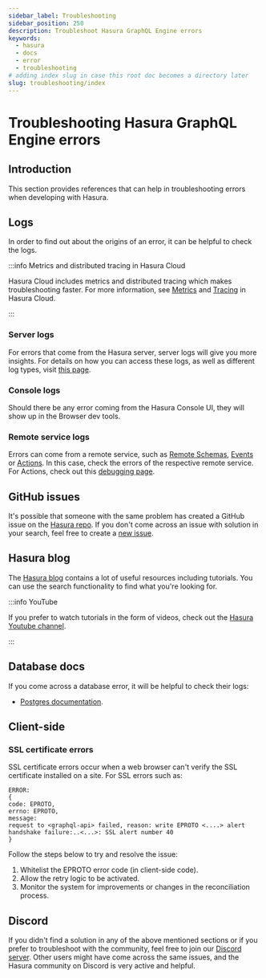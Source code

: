 ```yaml
---
sidebar_label: Troubleshooting
sidebar_position: 250
description: Troubleshoot Hasura GraphQL Engine errors
keywords:
  - hasura
  - docs
  - error
  - troubleshooting
# adding index slug in case this root doc becomes a directory later
slug: troubleshooting/index
---
```


# Troubleshooting Hasura GraphQL Engine errors

## Introduction

This section provides references that can help in troubleshooting errors
when developing with Hasura.

## Logs

In order to find out about the origins of an error, it can be helpful to
check the logs.

:::info Metrics and distributed tracing in Hasura Cloud

Hasura Cloud includes metrics and distributed tracing which makes
troubleshooting faster. For more information, see [Metrics](/observability/index.mdx)
and [Tracing](/observability/tracing.mdx) in Hasura Cloud.

:::

### Server logs

For errors that come from the Hasura server, server logs will give you
more insights. For details on how you can access these logs, as well as
different log types, visit [this page](/deployment/logging.mdx).

### Console logs

Should there be any error coming from the Hasura Console UI, they will
show up in the Browser dev tools.

### Remote service logs

Errors can come from a remote service, such as
[Remote Schemas](/remote-schemas/index.mdx), [Events](/event-triggers/index.mdx) or
[Actions](/actions/index.mdx). In this case, check the errors of the respective
remote service. For Actions, check out this [debugging page](/actions/debugging.mdx).

## GitHub issues

It's possible that someone with the same problem has created a GitHub
issue on the [Hasura repo](https://github.com/hasura/graphql-engine/issues). If you don't
come across an issue with solution in your search, feel free to create a
[new issue](https://github.com/hasura/graphql-engine/issues/new).

## Hasura blog

The [Hasura blog](https://hasura.io/blog/) contains a lot of useful
resources including tutorials. You can use the search functionality to
find what you're looking for.

:::info YouTube

If you prefer to watch tutorials in the form of videos, check out the
[Hasura Youtube
channel](https://www.youtube.com/channel/UCZo1ciR8pZvdD3Wxp9aSNhQ).

:::

## Database docs

If you come across a database error, it will be helpful to check their logs:

- [Postgres documentation](https://www.postgresql.org/docs/current/index.html).

## Client-side

### SSL certificate errors

SSL certificate errors occur when a web browser can't verify the SSL certificate installed on a site. For SSL errors such as:

```
ERROR:
{
code: EPROTO,
errno: EPROTO,
message:
request to <graphql-api> failed, reason: write EPROTO <....> alert handshake failure:..<...>: SSL alert number 40
}
```

Follow the steps below to try and resolve the issue:

1. Whitelist the EPROTO error code (in client-side code).
2. Allow the retry logic to be activated.
3. Monitor the system for improvements or changes in the reconciliation process.

## Discord

If you didn't find a solution in any of the above mentioned sections or
if you prefer to troubleshoot with the community, feel free to join our
[Discord server](https://hasura.io/discord). Other users might have come
across the same issues, and the Hasura community on Discord is very
active and helpful.
